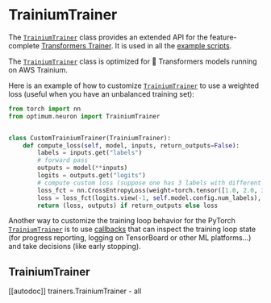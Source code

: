 <!---
Copyright 2023 The HuggingFace Team. All rights reserved.

Licensed under the Apache License, Version 2.0 (the "License");
you may not use this file except in compliance with the License.
You may obtain a copy of the License at

    http://www.apache.org/licenses/LICENSE-2.0

Unless required by applicable law or agreed to in writing, software
distributed under the License is distributed on an "AS IS" BASIS,
WITHOUT WARRANTIES OR CONDITIONS OF ANY KIND, either express or implied.
See the License for the specific language governing permissions and
limitations under the License.
-->

# TrainiumTrainer

The [`TrainiumTrainer`](https://huggingface.co/docs/optimum/neuron/package_reference/trainer#optimum.neuron.TrainiumTrainer) class provides an extended API for the feature-complete [Transformers Trainer](https://huggingface.co/docs/transformers/main_classes/trainer). It is used in all the [example scripts](https://github.com/huggingface/optimum-neuron/tree/main/examples).

<Tip warning={true}>

The [`TrainiumTrainer`](https://huggingface.co/docs/optimum/neuron/package_reference/trainer#optimum.neuron.TrainiumTrainer) class is optimized for 🤗 Transformers models running on AWS Trainium.

</Tip>

Here is an example of how to customize [`TrainiumTrainer`](https://huggingface.co/docs/optimum/neuron/package_reference/trainer#optimum.neuron.TrainiumTrainer) to use a weighted loss (useful when you have an unbalanced training set):

```python
from torch import nn
from optimum.neuron import TrainiumTrainer


class CustomTrainiumTrainer(TrainiumTrainer):
    def compute_loss(self, model, inputs, return_outputs=False):
        labels = inputs.get("labels")
        # forward pass
        outputs = model(**inputs)
        logits = outputs.get("logits")
        # compute custom loss (suppose one has 3 labels with different weights)
        loss_fct = nn.CrossEntropyLoss(weight=torch.tensor([1.0, 2.0, 3.0]))
        loss = loss_fct(logits.view(-1, self.model.config.num_labels), labels.view(-1))
        return (loss, outputs) if return_outputs else loss
```

Another way to customize the training loop behavior for the PyTorch [`TrainiumTrainer`](https://huggingface.co/docs/optimum/neuron/package_reference/trainer#optimum.neuron.TrainiumTrainer) is to use [callbacks](https://huggingface.co/docs/transformers/main_classes/callback) that can inspect the training loop state (for progress reporting, logging on TensorBoard or other ML platforms...) and take decisions (like early stopping).

## TrainiumTrainer

[[autodoc]] trainers.TrainiumTrainer - all
